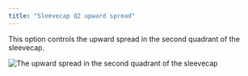 ```yaml
---
title: "Sleevecap Q2 upward spread"
---
```



This option controls the upward spread in the second quadrant of the sleevecap.

![The upward spread in the second quadrant of the sleevecap](./sleevecapq2spread2.svg)

<Aboutsleevecap />

